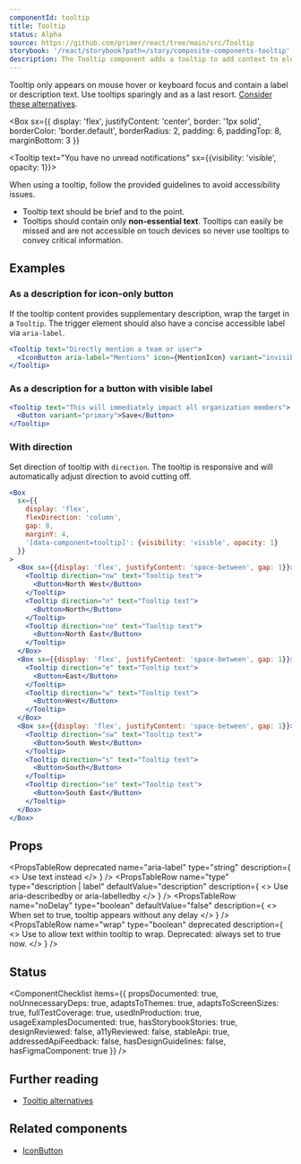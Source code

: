 ```yaml
---
componentId: tooltip
title: Tooltip
status: Alpha
source: https://github.com/primer/react/tree/main/src/Tooltip
storybook: '/react/storybook?path=/story/composite-components-tooltip'
description: The Tooltip component adds a tooltip to add context to elements on the page.
---
```


Tooltip only appears on mouse hover or keyboard focus and contain a label or description text. Use tooltips sparingly and as a last resort. [Consider these alternatives](https://primer.style/design/accessibility/tooltip-alternatives).


<Box
  sx={{
    display: 'flex',
    justifyContent: 'center',
    border: '1px solid',
    borderColor: 'border.default',
    borderRadius: 2,
    padding: 6,
    paddingTop: 8,
    marginBottom: 3
  }}
>
  <Tooltip text="You have no unread notifications" sx={{visibility: 'visible', opacity: 1}}>
    <IconButton icon={BellIcon} aria-label="Notifications" />
  </Tooltip>
</Box>

When using a tooltip, follow the provided guidelines to avoid accessibility issues.

- Tooltip text should be brief and to the point.
- Tooltips should contain only **non-essential text**. Tooltips can easily be missed and are not accessible on touch devices so never use tooltips to convey critical information.

## Examples

### As a description for icon-only button

If the tooltip content provides supplementary description, wrap the target in a `Tooltip`. The trigger element should also have a concise accessible label via `aria-label`.

```jsx live
<Tooltip text="Directly mention a team or user">
  <IconButton aria-label="Mentions" icon={MentionIcon} variant="invisible" />
</Tooltip>
```

### As a description for a button with visible label

```jsx live
<Tooltip text="This will immediately impact all organization members">
  <Button variant="primary">Save</Button>
</Tooltip>
```

### With direction

Set direction of tooltip with `direction`. The tooltip is responsive and will automatically adjust direction to avoid cutting off.

```jsx live
<Box
  sx={{
    display: 'flex',
    flexDirection: 'column',
    gap: 8,
    marginY: 4,
    '[data-component=tooltip]': {visibility: 'visible', opacity: 1}
  }}
>
  <Box sx={{display: 'flex', justifyContent: 'space-between', gap: 1}}>
    <Tooltip direction="nw" text="Tooltip text">
      <Button>North West</Button>
    </Tooltip>
    <Tooltip direction="n" text="Tooltip text">
      <Button>North</Button>
    </Tooltip>
    <Tooltip direction="ne" text="Tooltip text">
      <Button>North East</Button>
    </Tooltip>
  </Box>
  <Box sx={{display: 'flex', justifyContent: 'space-between', gap: 1}}>
    <Tooltip direction="e" text="Tooltip text">
      <Button>East</Button>
    </Tooltip>
    <Tooltip direction="w" text="Tooltip text">
      <Button>West</Button>
    </Tooltip>
  </Box>
  <Box sx={{display: 'flex', justifyContent: 'space-between', gap: 1}}>
    <Tooltip direction="sw" text="Tooltip text">
      <Button>South West</Button>
    </Tooltip>
    <Tooltip direction="s" text="Tooltip text">
      <Button>South</Button>
    </Tooltip>
    <Tooltip direction="se" text="Tooltip text">
      <Button>South East</Button>
    </Tooltip>
  </Box>
</Box>
```

## Props

<PropsTable>
  <PropsTableRow name="children" required type="React.ReactNode" description="Tooltip target, single element" />

  <PropsTableRow
    name="text"
    type="string"
    description="The text content of the tooltip. This should be brief and no longer than a sentence"
  />
  <PropsTableRow
    deprecated
    name="aria-label"
    type="string"
    description={
      <>
        Use <InlineCode>text</InlineCode> instead
      </>
    }
  />
  <PropsTableRow
    name="type"
    type="description | label"
    defaultValue="description"
    description={
      <>
        Use <InlineCode>aria-describedby</InlineCode> or <InlineCode>aria-labelledby</InlineCode>
      </>
    }
  />
  <PropsTableRow
    name="direction"
    type="nw | n | ne | e | se | s | sw | w"
    defaultValue="n"
    description="Sets where the tooltip renders in relation to the target"
  />
  <PropsTableRow name="align" deprecated type="left | right" description="Use direction instead. Alignment relative to target" />
  <PropsTableRow
    name="noDelay"
    type="boolean"
    defaultValue="false"
    description={
      <>
        When set to <InlineCode>true</InlineCode>, tooltip appears without any delay
      </>
    }
  />
  <PropsTableRow
    name="wrap"
    type="boolean"
    deprecated
    description={
      <>
        Use to allow text within tooltip to wrap. Deprecated: always set to <InlineCode>true</InlineCode> now.
      </>
    }
  />
  <PropsTableSxRow />
</PropsTable>

## Status

<ComponentChecklist
  items={{
    propsDocumented: true,
    noUnnecessaryDeps: true,
    adaptsToThemes: true,
    adaptsToScreenSizes: true,
    fullTestCoverage: true,
    usedInProduction: true,
    usageExamplesDocumented: true,
    hasStorybookStories: true,
    designReviewed: false,
    a11yReviewed: false,
    stableApi: true,
    addressedApiFeedback: false,
    hasDesignGuidelines: false,
    hasFigmaComponent: true
  }}
/>

## Further reading

- [Tooltip alternatives](https://primer.style/design/accessibility/tooltip-alternatives)

## Related components

- [IconButton](/IconButton)
